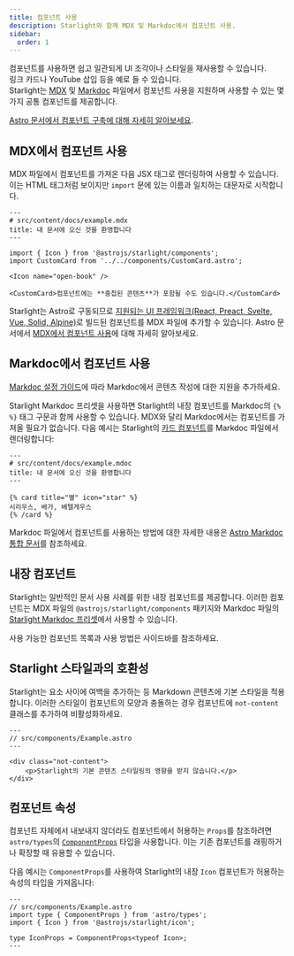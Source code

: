 ```yaml
---
title: 컴포넌트 사용
description: Starlight와 함께 MDX 및 Markdoc에서 컴포넌트 사용.
sidebar:
  order: 1
---
```


컴포넌트를 사용하면 쉽고 일관되게 UI 조각이나 스타일을 재사용할 수 있습니다.	
링크 카드나 YouTube 삽입 등을 예로 들 수 있습니다.	
Starlight는 [MDX](https://mdxjs.com/) 및 [Markdoc](https://markdoc.dev/) 파일에서 컴포넌트 사용을 지원하며 사용할 수 있는 몇 가지 공통 컴포넌트를 제공합니다.

[Astro 문서에서 컴포넌트 구축에 대해 자세히 알아보세요](https://docs.astro.build/ko/core-concepts/astro-components/).

## MDX에서 컴포넌트 사용

MDX 파일에서 컴포넌트를 가져온 다음 JSX 태그로 렌더링하여 사용할 수 있습니다.	
이는 HTML 태그처럼 보이지만 `import` 문에 있는 이름과 일치하는 대문자로 시작합니다.

```mdx
---
# src/content/docs/example.mdx
title: 내 문서에 오신 것을 환영합니다
---

import { Icon } from '@astrojs/starlight/components';
import CustomCard from '../../components/CustomCard.astro';

<Icon name="open-book" />

<CustomCard>컴포넌트에는 **중첩된 콘텐츠**가 포함될 수도 있습니다.</CustomCard>
```

Starlight는 Astro로 구동되므로 [지원되는 UI 프레임워크(React, Preact, Svelte, Vue, Solid, Alpine)](https://docs.astro.build/ko/core-concepts/framework-components/)로 빌드된 컴포넌트를 MDX 파일에 추가할 수 있습니다.
Astro 문서에서 [MDX에서 컴포넌트 사용](https://docs.astro.build/ko/guides/integrations-guide/mdx/#mdx에서-컴포넌트-사용)에 대해 자세히 알아보세요.

## Markdoc에서 컴포넌트 사용

[Markdoc 설정 가이드](/ko/guides/authoring-content/#markdoc)에 따라 Markdoc에서 콘텐츠 작성에 대한 지원을 추가하세요.

Starlight Markdoc 프리셋을 사용하면 Starlight의 내장 컴포넌트를 Markdoc의 `{% %}` 태그 구문과 함께 사용할 수 있습니다.
MDX와 달리 Markdoc에서는 컴포넌트를 가져올 필요가 없습니다.
다음 예시는 Starlight의 [카드 컴포넌트](/ko/components/cards/)를 Markdoc 파일에서 렌더링합니다:

```markdoc
---
# src/content/docs/example.mdoc
title: 내 문서에 오신 것을 환영합니다
---

{% card title="별" icon="star" %}
시리우스, 베가, 베텔게우스
{% /card %}
```

Markdoc 파일에서 컴포넌트를 사용하는 방법에 대한 자세한 내용은 [Astro Markdoc 통합 문서](https://docs.astro.build/ko/guides/integrations-guide/markdoc/#컴포넌트-렌더링)를 참조하세요.

## 내장 컴포넌트

Starlight는 일반적인 문서 사용 사례를 위한 내장 컴포넌트를 제공합니다.
이러한 컴포넌트는 MDX 파일의 `@astrojs/starlight/components` 패키지와 Markdoc 파일의 [Starlight Markdoc 프리셋](/ko/guides/authoring-content/#markdoc)에서 사용할 수 있습니다.

사용 가능한 컴포넌트 목록과 사용 방법은 사이드바를 참조하세요.

## Starlight 스타일과의 호환성

Starlight는 요소 사이에 여백을 추가하는 등 Markdown 콘텐츠에 기본 스타일을 적용합니다.
이러한 스타일이 컴포넌트의 모양과 충돌하는 경우 컴포넌트에 `not-content` 클래스를 추가하여 비활성화하세요.

```astro 'class="not-content"'
---
// src/components/Example.astro
---

<div class="not-content">
	<p>Starlight의 기본 콘텐츠 스타일링의 영향을 받지 않습니다.</p>
</div>
```

## 컴포넌트 속성

컴포넌트 자체에서 내보내지 않더라도 컴포넌트에서 허용하는 `Props`를 참조하려면 `astro/types`의 [`ComponentProps`](https://docs.astro.build/ko/guides/typescript/#componentprops-타입) 타입을 사용합니다.
이는 기존 컴포넌트를 래핑하거나 확장할 때 유용할 수 있습니다.

다음 예시는 `ComponentProps`를 사용하여 Starlight의 내장 `Icon` 컴포넌트가 허용하는 속성의 타입을 가져옵니다:

```astro
---
// src/components/Example.astro
import type { ComponentProps } from 'astro/types';
import { Icon } from '@astrojs/starlight/icon';

type IconProps = ComponentProps<typeof Icon>;
---
```